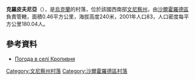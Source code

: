 {{Otheruses|克羅皮夫尼亞}}
{{coord|48|41|50|N|28|8|25|E|scale:30000|display=title}}

'''克羅皮夫尼亞'''（{{lang-uk|Кропивня}}），是[[烏克蘭|烏克蘭]]的村落，位於該國西南部[[文尼察州|文尼察州]]，由[[沙爾霍羅德區|沙爾霍羅德區]]負責管轄，面積0.46平方公里，海拔高度240米，2001年人口83，人口密度每平方公里180.04人。

==參考資料==
* [http://weather.in.ua/ua/vinnickaja/12439 Погода в селі Кропивня] {{Wayback|url=http://weather.in.ua/ua/vinnickaja/12439 |date=20201029163809 }}

[[Category:文尼察州村落|Category:文尼察州村落]]
[[Category:沙爾霍羅德區村落|Category:沙爾霍羅德區村落]]


{{Vinnytsia-geo-stub}}